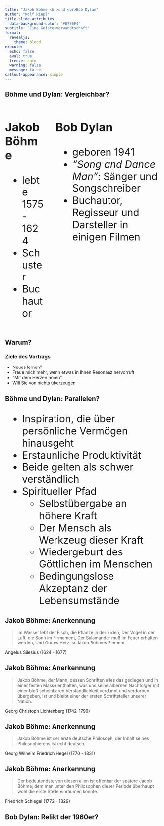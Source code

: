 ```yaml
---
title: "Jakob Böhme <br>und <br>Bob Dylan"
author: "Wolf Riepl"
title-slide-attributes: 
  data-background-color: "#D7E6F4"
subtitle: "Eine Geistesverwandtschaft"
format:
  revealjs:
    theme: blood
execute:
  echo: false
  eval: true
  freeze: auto
  warning: false
  message: false
callout-appearance: simple
---
```


## Böhme und Dylan: Vergleichbar?

::::: {.incremental style="font-size: 2rem"}
:::: columns
::: column

### Jakob Böhme

* lebte 1575 - 1624
* Schuster
* Buchautor

:::

::: column

### Bob Dylan

* geboren 1941
* *"Song and Dance Man"*: Sänger und Songschreiber
* Buchautor, Regisseur und Darsteller in einigen Filmen

:::
::::
:::::


## Warum?

::: incremental

### Ziele des Vortrags

* Neues lernen?
* Freue mich mehr, wenn etwas in Ihnen Resonanz hervorruft
* "Mit dem Herzen hören"
* Will Sie von nichts überzeugen

:::


## Böhme und Dylan: Parallelen?

::: {.incremental style="font-size: 2rem"}

* Inspiration, die über persönliche Vermögen hinausgeht
* Erstaunliche Produktivität
* Beide gelten als schwer verständlich
* Spiritueller Pfad
  + Selbstübergabe an höhere Kraft
  + Der Mensch als Werkzeug dieser Kraft
  + Wiedergeburt des Göttlichen im Menschen
  + Bedingungslose Akzeptanz der Lebensumstände
:::


## Jakob Böhme: Anerkennung

> Im Wasser lebt der Fisch, die Pflanze in der Erden,
Der Vogel in der Luft, die Sonn im Firmament,
Der Salamander muß im Feuer erhalten werden,
Und Gottes Herz ist Jakob Böhmes Element.

Angelus Silesius (1624 - 1677)


## Jakob Böhme: Anerkennung

> Jakob Böhme, der Mann, dessen Schriften alles das gediegen und in einer festen Masse enthalten, was uns seine albernen Nachfolger mit einer bloß scheinbaren Verständlichkeit verdünnt und verdorben übergeben, ist und bleibt einer der ersten Schriftsteller unserer Nation.

Georg Christoph Lichtenberg (1742-1799)


## Jakob Böhme: Anerkennung

> Jakob Böhme ist der erste deutsche Philosoph, der Inhalt seines Philosophierens ist echt deutsch.

Georg Wilhelm Friedrich Hegel (1770 - 1831)


## Jakob Böhme: Anerkennung

> Der bedeutendste von diesen allen ist offenbar der spätere Jacob Böhme, dem man unter den Philosophen dieser Periode überhaupt wohl die erste Stelle einräumen könnte.

Friedrich Schlegel (1772 - 1829)


## Bob Dylan: Relikt der 1960er?

